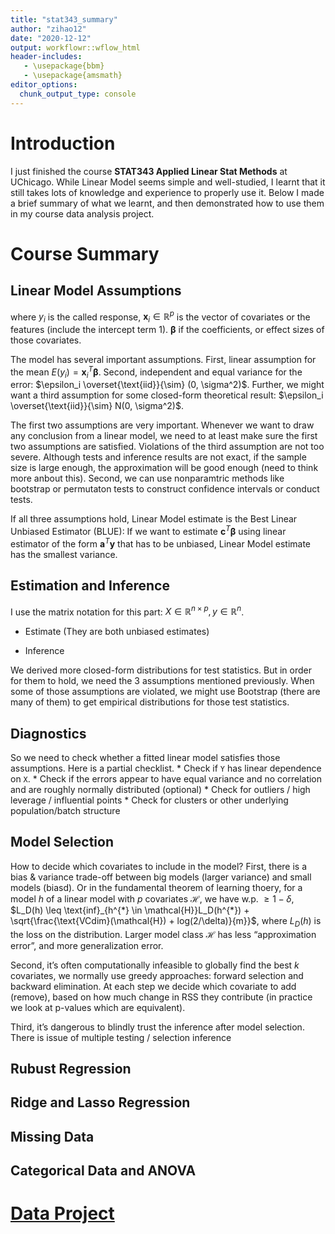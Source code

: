 ```yaml
---
title: "stat343_summary"
author: "zihao12"
date: "2020-12-12"
output: workflowr::wflow_html
header-includes:
   - \usepackage{bbm}
   - \usepackage{amsmath}
editor_options:
  chunk_output_type: console
---
```


# Introduction
I just finished the course **STAT343 Applied Linear Stat Methods** at UChicago. While Linear Model seems simple and well-studied, I learnt that it still takes lots of knowledge and experience to properly use it. Below I made a brief summary of what we learnt, and then demonstrated how to use them in my course data analysis project.  

# Course Summary 

## Linear Model Assumptions
\begin{align}
& y_i = \mathbf{x}_i^{T} \mathbf{\beta} + \epsilon_i\\
& \epsilon_i \overset{\text{iid}}{\sim} (0, \sigma^2)
\end{align}
where $y_i$ is the called response, $\mathbf{x}_i \in \mathbb{R}^p$ is the vector of covariates or the features (include the intercept term $1$). $\mathbf{\beta}$ if the coefficients, or effect sizes of those covariates. 

The model has several important assumptions. First, linear assumption for the mean $E(y_i) = \mathbf{x}_i^{T} \mathbf{\beta}$. Second, independent and equal variance for the error: $\epsilon_i \overset{\text{iid}}{\sim} (0, \sigma^2)$. Further, we might want a third assumption for some closed-form theoretical result: $\epsilon_i \overset{\text{iid}}{\sim}  N(0, \sigma^2)$. 

The first two assumptions are very important. Whenever we want to draw any conclusion from a linear model, we need to at least make sure the first two assumptions are satisfied. Violations of the third assumption are not too severe. Although tests and inference results are not exact, if the sample size is large enough, the approximation will be good enough (need to think more anbout this). Second, we can use nonparamtric methods like bootstrap or permutaton tests to construct confidence intervals or conduct tests. 

If all three assumptions hold, Linear Model estimate is the Best Linear Unbiased Estimator (BLUE): If we want to estimate $\mathbf{c}^T \mathbf{\beta}$ using linear estimator of the form $\mathbf{a}^T \mathbf{y}$ that has to be unbiased, Linear Model estimate has the smallest variance.  

## Estimation and Inference
I use the matrix notation for this part: $X \in \mathbb{R}^{n \times p}, y \in \mathbb{R}^n$. 

* Estimate (They are both unbiased estimates)

\begin{align}
& \hat{\mathbf{\beta}} = (X^T X)^{-1} X^T \mathbf{y}\\
& \hat{\sigma} = \frac{\|\hat{\mathbf{y}} - X \hat{\mathbf{\beta}}\|_2^2}{n - p}\\
\end{align}


* Inference

\begin{align}
& \frac{\mathbf{v}^T \hat{\mathbf{\beta}}}{\text{SE}(\mathbf{v}^T \hat{\mathbf{\beta}})} \sim t_{n-p}\\
& \text{where} \ \text{SE}(\mathbf{v}^T \hat{\mathbf{\beta}}) = \hat{\sigma} (\mathbf{v}^T (X^T X)^{-1} \mathbf{v})
\end{align}

We derived more closed-form distributions for test statistics. But in order for them to hold, we need the 3 assumptions mentioned previously. When some of those assumptions are violated, we might use Bootstrap (there are many of them) to get empirical distributions for those test statistics. 

## Diagnostics
So we need to check whether a fitted linear model satisfies those assumptions. Here is a partial checklist. 
* Check if `Y` has linear dependence on `X`. 
* Check if the errors appear to have equal variance and no correlation and are roughly normally distributed (optional)
* Check for outliers / high leverage / influential points
* Check for clusters or other underlying population/batch structure

## Model Selection
How to decide which covariates to include in the model? First, there is a bias & variance trade-off between big models (larger variance) and small models (biasd). Or in the fundamental theorem of learning thoery, for a model $h$ of a linear model with $p$ covariates $\mathcal{H}$, we have w.p. $\geq 1 - \delta$,  $L_D(h) \leq \text{inf}_{h^{*} \in \mathcal{H}}L_D(h^{*}) + \sqrt{\frac{\text{VCdim}(\mathcal{H}) + log(2/\delta)}{m}}$, where $L_D(h)$ is the loss on the distribution. Larger model class $\mathcal{H}$ has less "approximation error", and more generalization error. 

Second, it's often computationally infeasible to globally find the best $k$ covariates, we normally use greedy approaches: forward selection and backward elimination. At each step we decide which covariate to add (remove), based on how much change in RSS they contribute (in practice we look at p-values which are equivalent). 

Third, it's dangerous to blindly trust the inference after model selection. There is issue of multiple testing / selection inference

## Rubust Regression

## Ridge and Lasso Regression

## Missing Data 

## Categorical Data and ANOVA

# [Data Project](https://zihao12.github.io/statsNotes/stat343_data_analysis)





